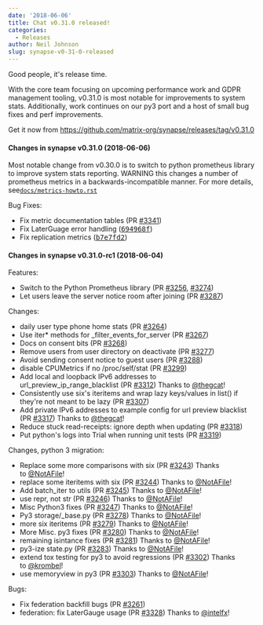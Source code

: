 ```yaml
---
date: '2018-06-06'
title: Chat v0.31.0 released!
categories:
  - Releases
author: Neil Johnson
slug: synapse-v0-31-0-released
---
```


Good people, it's release time.

With the core team focusing on upcoming performance work and GDPR management tooling, v0.31.0 is most notable for improvements to system stats. Additionally, work continues on our py3 port and a host of small bug fixes and perf improvements.

Get it now from <a href="https://github.com/matrix-org/synapse/releases/tag/v0.31.0">https://github.com/matrix-org/synapse/releases/tag/v0.31.0</a>
<h4>Changes in synapse v0.31.0 (2018-06-06)</h4>
Most notable change from v0.30.0 is to switch to python prometheus library to improve system stats reporting. WARNING this changes a number of prometheus metrics in a backwards-incompatible manner. For more details, see<code><a href="https://github.com/matrix-org/synapse/blob/master/docs/metrics-howto.rst">docs/metrics-howto.rst</a></code>

Bug Fixes:
<ul>
 	<li>Fix metric documentation tables (PR <a class="issue-link js-issue-link" href="https://github.com/matrix-org/synapse/pull/3341" data-error-text="Failed to load issue title" data-id="329315777" data-permission-text="Issue title is private" data-url="https://github.com/matrix-org/synapse/issues/3341">#3341</a>)</li>
 	<li>Fix LaterGuage error handling (<a class="commit-link" href="https://github.com/matrix-org/synapse/commit/694968fa81aab4eac81309b1e16f6063103dd57f"><tt>694968f</tt></a>)</li>
 	<li>Fix replication metrics (<a class="commit-link" href="https://github.com/matrix-org/synapse/commit/b7e7fd2d0edd4d46aaf9d6afc8df14cf3de911f9"><tt>b7e7fd2</tt></a>)</li>
</ul>
<h4>Changes in synapse v0.31.0-rc1 (2018-06-04)</h4>
Features:
<ul>
 	<li>Switch to the Python Prometheus library (PR <a class="issue-link js-issue-link" href="https://github.com/matrix-org/synapse/pull/3256" data-error-text="Failed to load issue title" data-id="325104990" data-permission-text="Issue title is private" data-url="https://github.com/matrix-org/synapse/issues/3256">#3256</a>, <a class="issue-link js-issue-link" href="https://github.com/matrix-org/synapse/pull/3274" data-error-text="Failed to load issue title" data-id="325830300" data-permission-text="Issue title is private" data-url="https://github.com/matrix-org/synapse/issues/3274">#3274</a>)</li>
 	<li>Let users leave the server notice room after joining (PR <a class="issue-link js-issue-link" href="https://github.com/matrix-org/synapse/pull/3287" data-error-text="Failed to load issue title" data-id="326461744" data-permission-text="Issue title is private" data-url="https://github.com/matrix-org/synapse/issues/3287">#3287</a>)</li>
</ul>
Changes:
<ul>
 	<li>daily user type phone home stats (PR <a class="issue-link js-issue-link" href="https://github.com/matrix-org/synapse/pull/3264" data-error-text="Failed to load issue title" data-id="325386403" data-permission-text="Issue title is private" data-url="https://github.com/matrix-org/synapse/issues/3264">#3264</a>)</li>
 	<li>Use iter* methods for _filter_events_for_server (PR <a class="issue-link js-issue-link" href="https://github.com/matrix-org/synapse/pull/3267" data-error-text="Failed to load issue title" data-id="325614605" data-permission-text="Issue title is private" data-url="https://github.com/matrix-org/synapse/issues/3267">#3267</a>)</li>
 	<li>Docs on consent bits (PR <a class="issue-link js-issue-link" href="https://github.com/matrix-org/synapse/pull/3268" data-error-text="Failed to load issue title" data-id="325692950" data-permission-text="Issue title is private" data-url="https://github.com/matrix-org/synapse/issues/3268">#3268</a>)</li>
 	<li>Remove users from user directory on deactivate (PR <a class="issue-link js-issue-link" href="https://github.com/matrix-org/synapse/pull/3277" data-error-text="Failed to load issue title" data-id="326163134" data-permission-text="Issue title is private" data-url="https://github.com/matrix-org/synapse/issues/3277">#3277</a>)</li>
 	<li>Avoid sending consent notice to guest users (PR <a class="issue-link js-issue-link" href="https://github.com/matrix-org/synapse/pull/3288" data-error-text="Failed to load issue title" data-id="326470814" data-permission-text="Issue title is private" data-url="https://github.com/matrix-org/synapse/issues/3288">#3288</a>)</li>
 	<li>disable CPUMetrics if no /proc/self/stat (PR <a class="issue-link js-issue-link" href="https://github.com/matrix-org/synapse/pull/3299" data-error-text="Failed to load issue title" data-id="327143395" data-permission-text="Issue title is private" data-url="https://github.com/matrix-org/synapse/issues/3299">#3299</a>)</li>
 	<li>Add local and loopback IPv6 addresses to url_preview_ip_range_blacklist (PR <a class="issue-link js-issue-link" href="https://github.com/matrix-org/synapse/issues/3312" data-error-text="Failed to load issue title" data-id="327707583" data-permission-text="Issue title is private" data-url="https://github.com/matrix-org/synapse/issues/3312">#3312</a>) Thanks to <a class="user-mention" href="https://github.com/thegcat" data-hovercard-user-id="22835" data-octo-click="hovercard-link-click" data-octo-dimensions="link_type:self" aria-describedby="hovercard-aria-description">@thegcat</a>!</li>
 	<li>Consistently use six's iteritems and wrap lazy keys/values in list() if they're not meant to be lazy (PR <a class="issue-link js-issue-link" href="https://github.com/matrix-org/synapse/pull/3307" data-error-text="Failed to load issue title" data-id="327587988" data-permission-text="Issue title is private" data-url="https://github.com/matrix-org/synapse/issues/3307">#3307</a>)</li>
 	<li>Add private IPv6 addresses to example config for url preview blacklist (PR <a class="issue-link js-issue-link" href="https://github.com/matrix-org/synapse/pull/3317" data-error-text="Failed to load issue title" data-id="328463163" data-permission-text="Issue title is private" data-url="https://github.com/matrix-org/synapse/issues/3317">#3317</a>) Thanks to <a class="user-mention" href="https://github.com/thegcat" data-hovercard-user-id="22835" data-octo-click="hovercard-link-click" data-octo-dimensions="link_type:self" aria-describedby="hovercard-aria-description">@thegcat</a>!</li>
 	<li>Reduce stuck read-receipts: ignore depth when updating (PR <a class="issue-link js-issue-link" href="https://github.com/matrix-org/synapse/pull/3318" data-error-text="Failed to load issue title" data-id="328480595" data-permission-text="Issue title is private" data-url="https://github.com/matrix-org/synapse/issues/3318">#3318</a>)</li>
 	<li>Put python's logs into Trial when running unit tests (PR <a class="issue-link js-issue-link" href="https://github.com/matrix-org/synapse/pull/3319" data-error-text="Failed to load issue title" data-id="328483239" data-permission-text="Issue title is private" data-url="https://github.com/matrix-org/synapse/issues/3319">#3319</a>)</li>
</ul>
Changes, python 3 migration:
<ul>
 	<li>Replace some more comparisons with six (PR <a class="issue-link js-issue-link" href="https://github.com/matrix-org/synapse/pull/3243" data-error-text="Failed to load issue title" data-id="324637327" data-permission-text="Issue title is private" data-url="https://github.com/matrix-org/synapse/issues/3243">#3243</a>) Thanks to <a class="user-mention" href="https://github.com/NotAFile" data-hovercard-user-id="5447747" data-octo-click="hovercard-link-click" data-octo-dimensions="link_type:self" aria-describedby="hovercard-aria-description">@NotAFile</a>!</li>
 	<li>replace some iteritems with six (PR <a class="issue-link js-issue-link" href="https://github.com/matrix-org/synapse/pull/3244" data-error-text="Failed to load issue title" data-id="324637417" data-permission-text="Issue title is private" data-url="https://github.com/matrix-org/synapse/issues/3244">#3244</a>) Thanks to <a class="user-mention" href="https://github.com/NotAFile" data-hovercard-user-id="5447747" data-octo-click="hovercard-link-click" data-octo-dimensions="link_type:self" aria-describedby="hovercard-aria-description">@NotAFile</a>!</li>
 	<li>Add batch_iter to utils (PR <a class="issue-link js-issue-link" href="https://github.com/matrix-org/synapse/pull/3245" data-error-text="Failed to load issue title" data-id="324637631" data-permission-text="Issue title is private" data-url="https://github.com/matrix-org/synapse/issues/3245">#3245</a>) Thanks to <a class="user-mention" href="https://github.com/NotAFile" data-hovercard-user-id="5447747" data-octo-click="hovercard-link-click" data-octo-dimensions="link_type:self" aria-describedby="hovercard-aria-description">@NotAFile</a>!</li>
 	<li>use repr, not str (PR <a class="issue-link js-issue-link" href="https://github.com/matrix-org/synapse/pull/3246" data-error-text="Failed to load issue title" data-id="324637830" data-permission-text="Issue title is private" data-url="https://github.com/matrix-org/synapse/issues/3246">#3246</a>) Thanks to <a class="user-mention" href="https://github.com/NotAFile" data-hovercard-user-id="5447747" data-octo-click="hovercard-link-click" data-octo-dimensions="link_type:self" aria-describedby="hovercard-aria-description">@NotAFile</a>!</li>
 	<li>Misc Python3 fixes (PR <a class="issue-link js-issue-link" href="https://github.com/matrix-org/synapse/pull/3247" data-error-text="Failed to load issue title" data-id="324638685" data-permission-text="Issue title is private" data-url="https://github.com/matrix-org/synapse/issues/3247">#3247</a>) Thanks to <a class="user-mention" href="https://github.com/NotAFile" data-hovercard-user-id="5447747" data-octo-click="hovercard-link-click" data-octo-dimensions="link_type:self" aria-describedby="hovercard-aria-description">@NotAFile</a>!</li>
 	<li>Py3 storage/_base.py (PR <a class="issue-link js-issue-link" href="https://github.com/matrix-org/synapse/pull/3278" data-error-text="Failed to load issue title" data-id="326199044" data-permission-text="Issue title is private" data-url="https://github.com/matrix-org/synapse/issues/3278">#3278</a>) Thanks to <a class="user-mention" href="https://github.com/NotAFile" data-hovercard-user-id="5447747" data-octo-click="hovercard-link-click" data-octo-dimensions="link_type:self" aria-describedby="hovercard-aria-description">@NotAFile</a>!</li>
 	<li>more six iteritems (PR <a class="issue-link js-issue-link" href="https://github.com/matrix-org/synapse/pull/3279" data-error-text="Failed to load issue title" data-id="326236209" data-permission-text="Issue title is private" data-url="https://github.com/matrix-org/synapse/issues/3279">#3279</a>) Thanks to <a class="user-mention" href="https://github.com/NotAFile" data-hovercard-user-id="5447747" data-octo-click="hovercard-link-click" data-octo-dimensions="link_type:self" aria-describedby="hovercard-aria-description">@NotAFile</a>!</li>
 	<li>More Misc. py3 fixes (PR <a class="issue-link js-issue-link" href="https://github.com/matrix-org/synapse/pull/3280" data-error-text="Failed to load issue title" data-id="326237427" data-permission-text="Issue title is private" data-url="https://github.com/matrix-org/synapse/issues/3280">#3280</a>) Thanks to <a class="user-mention" href="https://github.com/NotAFile" data-hovercard-user-id="5447747" data-octo-click="hovercard-link-click" data-octo-dimensions="link_type:self" aria-describedby="hovercard-aria-description">@NotAFile</a>!</li>
 	<li>remaining isintance fixes (PR <a class="issue-link js-issue-link" href="https://github.com/matrix-org/synapse/pull/3281" data-error-text="Failed to load issue title" data-id="326248255" data-permission-text="Issue title is private" data-url="https://github.com/matrix-org/synapse/issues/3281">#3281</a>) Thanks to <a class="user-mention" href="https://github.com/NotAFile" data-hovercard-user-id="5447747" data-octo-click="hovercard-link-click" data-octo-dimensions="link_type:self" aria-describedby="hovercard-aria-description">@NotAFile</a>!</li>
 	<li>py3-ize state.py (PR <a class="issue-link js-issue-link" href="https://github.com/matrix-org/synapse/pull/3283" data-error-text="Failed to load issue title" data-id="326249587" data-permission-text="Issue title is private" data-url="https://github.com/matrix-org/synapse/issues/3283">#3283</a>) Thanks to <a class="user-mention" href="https://github.com/NotAFile" data-hovercard-user-id="5447747" data-octo-click="hovercard-link-click" data-octo-dimensions="link_type:self" aria-describedby="hovercard-aria-description">@NotAFile</a>!</li>
 	<li>extend tox testing for py3 to avoid regressions (PR <a class="issue-link js-issue-link" href="https://github.com/matrix-org/synapse/pull/3302" data-error-text="Failed to load issue title" data-id="327341929" data-permission-text="Issue title is private" data-url="https://github.com/matrix-org/synapse/issues/3302">#3302</a>) Thanks to <a class="user-mention" href="https://github.com/krombel" data-hovercard-user-id="11167142" data-octo-click="hovercard-link-click" data-octo-dimensions="link_type:self" aria-describedby="hovercard-aria-description">@krombel</a>!</li>
 	<li>use memoryview in py3 (PR <a class="issue-link js-issue-link" href="https://github.com/matrix-org/synapse/pull/3303" data-error-text="Failed to load issue title" data-id="327370655" data-permission-text="Issue title is private" data-url="https://github.com/matrix-org/synapse/issues/3303">#3303</a>) Thanks to <a class="user-mention" href="https://github.com/NotAFile" data-hovercard-user-id="5447747" data-octo-click="hovercard-link-click" data-octo-dimensions="link_type:self" aria-describedby="hovercard-aria-description">@NotAFile</a>!</li>
</ul>
Bugs:
<ul>
 	<li>Fix federation backfill bugs (PR <a class="issue-link js-issue-link" href="https://github.com/matrix-org/synapse/pull/3261" data-error-text="Failed to load issue title" data-id="325289139" data-permission-text="Issue title is private" data-url="https://github.com/matrix-org/synapse/issues/3261">#3261</a>)</li>
 	<li>federation: fix LaterGauge usage (PR <a class="issue-link js-issue-link" href="https://github.com/matrix-org/synapse/pull/3328" data-error-text="Failed to load issue title" data-id="328820215" data-permission-text="Issue title is private" data-url="https://github.com/matrix-org/synapse/issues/3328">#3328</a>) Thanks to <a class="user-mention" href="https://github.com/intelfx" data-hovercard-user-id="1158172" data-octo-click="hovercard-link-click" data-octo-dimensions="link_type:self" aria-describedby="hovercard-aria-description">@intelfx</a>!</li>
</ul>